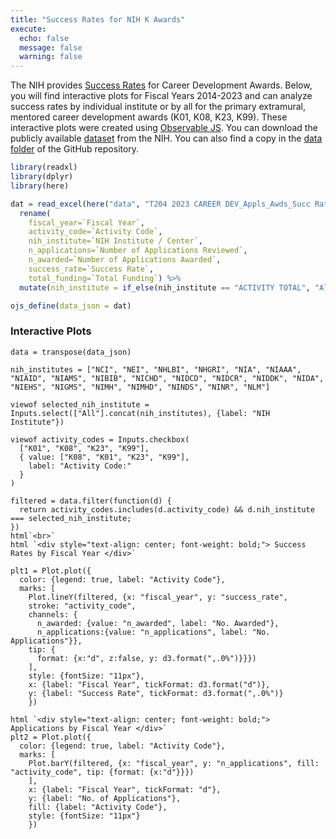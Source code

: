 ```yaml
---
title: "Success Rates for NIH K Awards"
execute:
  echo: false
  message: false
  warning: false
---
```


The NIH provides [Success Rates](https://report.nih.gov/funding/nih-budget-and-spending-data-past-fiscal-years/success-rates) for Career Development Awards. Below, you will find interactive plots for Fiscal Years 2014-2023 and can analyze success rates by individual institute or by all for the primary extramural, mentored career development awards (K01, K08, K23, K99). These interactive plots were created using [Observable JS](https://quarto.org/docs/computations/ojs.html). You can download the publicly available [dataset](https://report.nih.gov/reportweb/web/displayreport?rId=551) from the NIH. You can also find a copy in the [data folder](https://github.com/mattkrantz/success-rates-nih-k-awards/tree/main/data) of the GitHub repository.

```r
library(readxl)
library(dplyr)
library(here)

dat = read_excel(here("data", "T204 2023 CAREER DEV_Appls_Awds_Succ Rate_Fund by Act and IC.xlsx"), skip=1, sheet=1) %>% 
  rename(
    fiscal_year=`Fiscal Year`,
    activity_code=`Activity Code`,
    nih_institute=`NIH Institute / Center`,
    n_applications=`Number of Applications Reviewed`,
    n_awarded=`Number of Applications Awarded`,
    success_rate=`Success Rate`,
    total_funding=`Total Funding`) %>%
  mutate(nih_institute = if_else(nih_institute == "ACTIVITY TOTAL", "All", nih_institute))

ojs_define(data_json = dat)

```

### Interactive Plots

```ojs

data = transpose(data_json)

nih_institutes = ["NCI", "NEI", "NHLBI", "NHGRI", "NIA", "NIAAA", "NIAID", "NIAMS", "NIBIB", "NICHD", "NIDCD", "NIDCR", "NIDDK", "NIDA", "NIEHS", "NIGMS", "NIMH", "NIMHD", "NINDS", "NINR", "NLM"]

viewof selected_nih_institute = Inputs.select(["All"].concat(nih_institutes), {label: "NIH Institute"})

viewof activity_codes = Inputs.checkbox(
  ["K01", "K08", "K23", "K99"], 
  { value: ["K08", "K01", "K23", "K99"], 
    label: "Activity Code:"
  }
)

filtered = data.filter(function(d) {
  return activity_codes.includes(d.activity_code) && d.nih_institute === selected_nih_institute;
})
html`<br>`
html `<div style="text-align: center; font-weight: bold;"> Success Rates by Fiscal Year </div>`

plt1 = Plot.plot({
  color: {legend: true, label: "Activity Code"},
  marks: [
    Plot.lineY(filtered, {x: "fiscal_year", y: "success_rate", 
    stroke: "activity_code", 
    channels: {
      n_awarded: {value: "n_awarded", label: "No. Awarded"},
      n_applications:{value: "n_applications", label: "No. Applications"}},
    tip: {
      format: {x:"d", z:false, y: d3.format(",.0%")}}})
    ],
    style: {fontSize: "11px"},
    x: {label: "Fiscal Year", tickFormat: d3.format("d")},
    y: {label: "Success Rate", tickFormat: d3.format(",.0%")}
    })

html `<div style="text-align: center; font-weight: bold;"> Applications by Fiscal Year </div>`
plt2 = Plot.plot({
  color: {legend: true, label: "Activity Code"},
  marks: [
    Plot.barY(filtered, {x: "fiscal_year", y: "n_applications", fill: "activity_code", tip: {format: {x:"d"}}})
    ],
    x: {label: "Fiscal Year", tickFormat: "d"},
    y: {label: "No. of Applications"},
    fill: {label: "Activity Code"},
    style: {fontSize: "11px"}
    })
    
    

```